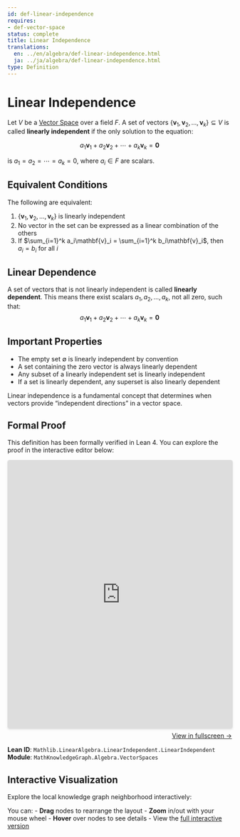 ```yaml
---
id: def-linear-independence
requires:
- def-vector-space
status: complete
title: Linear Independence
translations:
  en: ../en/algebra/def-linear-independence.html
  ja: ../ja/algebra/def-linear-independence.html
type: Definition
---
```


# Linear Independence {#def-linear-independence}

Let $V$ be a [Vector Space](def-vector-space.qmd) over a field $F$. A set of vectors $\{\mathbf{v}_1, \mathbf{v}_2, \ldots, \mathbf{v}_k\} \subseteq V$ is called **linearly independent** if the only solution to the equation:

$$a_1\mathbf{v}_1 + a_2\mathbf{v}_2 + \cdots + a_k\mathbf{v}_k = \mathbf{0}$$

is $a_1 = a_2 = \cdots = a_k = 0$, where $a_i \in F$ are scalars.

## Equivalent Conditions

The following are equivalent:

1. $\{\mathbf{v}_1, \mathbf{v}_2, \ldots, \mathbf{v}_k\}$ is linearly independent
2. No vector in the set can be expressed as a linear combination of the others
3. If $\sum_{i=1}^k a_i\mathbf{v}_i = \sum_{i=1}^k b_i\mathbf{v}_i$, then $a_i = b_i$ for all $i$

## Linear Dependence

A set of vectors that is not linearly independent is called **linearly dependent**. This means there exist scalars $a_1, a_2, \ldots, a_k$, not all zero, such that:
$$a_1\mathbf{v}_1 + a_2\mathbf{v}_2 + \cdots + a_k\mathbf{v}_k = \mathbf{0}$$

## Important Properties

- The empty set $\emptyset$ is linearly independent by convention
- A set containing the zero vector is always linearly dependent
- Any subset of a linearly independent set is linearly independent
- If a set is linearly dependent, any superset is also linearly dependent

Linear independence is a fundamental concept that determines when vectors provide "independent directions" in a vector space.

## Formal Proof

This definition has been formally verified in Lean 4. You can explore the proof in the interactive editor below:

```{=html}
<div class="lean-proof-container" style="margin: 1em 0;">
  <iframe
    src="https://live.lean-lang.org/#url=https://rk0429.github.io/ModernMath/formal/MathKnowledgeGraph/Algebra/VectorSpaces.lean"
    width="100%"
    height="600"
    style="border: 1px solid #ddd; border-radius: 4px; box-shadow: 0 2px 4px rgba(0,0,0,0.1);"
    title="Lean 4 Interactive Proof">
    <p>Your browser does not support iframes.</p>
  </iframe>
  <p style="text-align: right; margin-top: 0.5em;">
    <a href="https://live.lean-lang.org/#url=https://rk0429.github.io/ModernMath/formal/MathKnowledgeGraph/Algebra/VectorSpaces.lean" target="_blank" rel="noopener noreferrer">
      View in fullscreen →
    </a>
  </p>
</div>
```

**Lean ID**: `Mathlib.LinearAlgebra.LinearIndependent.LinearIndependent`
**Module**: `MathKnowledgeGraph.Algebra.VectorSpaces`

## Interactive Visualization

Explore the local knowledge graph neighborhood interactively:

::: {.graph-viz data-id="def-linear-independence" data-width="700" data-height="500"}
:::

You can:
- **Drag** nodes to rearrange the layout
- **Zoom** in/out with your mouse wheel
- **Hover** over nodes to see details
- View the [full interactive version](../../output/interactive/en/def-linear-independence.html){target="_blank"}
